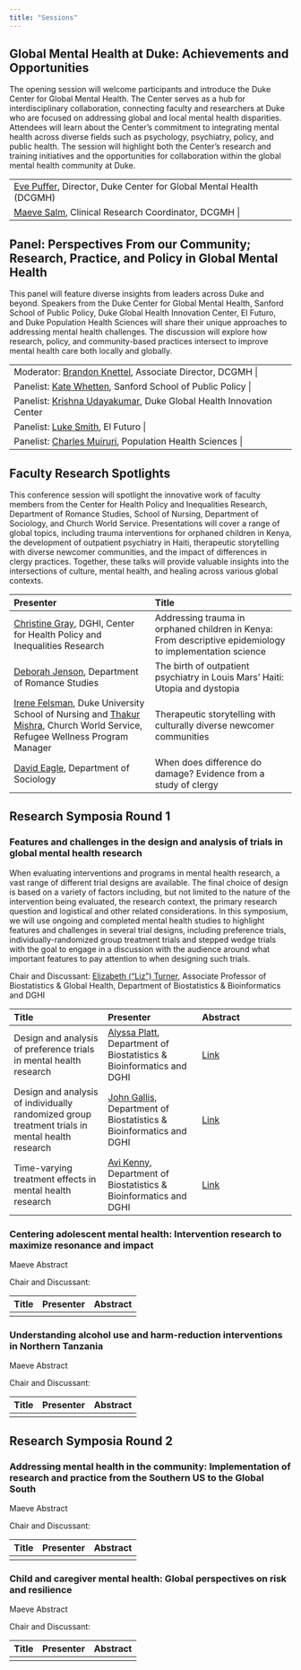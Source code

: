 ```yaml
---
title: "Sessions"
---
```


## Global Mental Health at Duke: Achievements and Opportunities

The opening session will welcome participants and introduce the Duke Center for Global Mental Health. The Center serves as a hub for interdisciplinary collaboration, connecting faculty and researchers at Duke who are focused on addressing global and local mental health disparities. Attendees will learn about the Center’s commitment to integrating mental health across diverse fields such as psychology, psychiatry, policy, and public health. The session will highlight both the Center’s research and training initiatives and the opportunities for collaboration within the global mental health community at Duke.

+:----------+
| [Eve Puffer](https://sites.globalhealth.duke.edu/evepuffer/), Director, Duke Center for Global Mental Health (DCGMH) |
+------+
| [Maeve Salm](https://globalhealth.duke.edu/people/salm-maeve), Clinical Research Coordinator, DCGMH |
+------+

## Panel: Perspectives From our Community; Research, Practice, and Policy in Global Mental Health

This panel will feature diverse insights from leaders across Duke and beyond. Speakers from the Duke Center for Global Mental Health, Sanford School of Public Policy, Duke Global Health Innovation Center, El Futuro, and Duke Population Health Sciences will share their unique approaches to addressing mental health challenges. The discussion will explore how research, policy, and community-based practices intersect to improve mental health care both locally and globally. 

+:----------+
| Moderator: [Brandon Knettel](https://globalhealth.duke.edu/people/knettel-brandon), Associate Director, DCGMH |
+------+
| Panelist: [Kate Whetten](https://globalhealth.duke.edu/people/whetten-kathryn), Sanford School of Public Policy |
+------+
| Panelist: [Krishna Udayakumar](https://dukeghic.org/people/krishna-udayakumar/), Duke Global Health Innovation Center |
+------+
| Panelist: [Luke Smith](https://elfuturo-nc.org/people/david-lucas-luke-smith/), El Futuro |
+------+
| Panelist: [Charles Muiruri](https://globalhealth.duke.edu/people/muiruri-charles), Population Health Sciences |
+------+

## Faculty Research Spotlights

This conference session will spotlight the innovative work of faculty members from the Center for Health Policy and Inequalities Research, Department of Romance Studies, School of Nursing, Department of Sociology, and Church World Service. Presentations will cover a range of global topics, including trauma interventions for orphaned children in Kenya, the development of outpatient psychiatry in Haiti, therapeutic storytelling with diverse newcomer communities, and the impact of differences in clergy practices. Together, these talks will provide valuable insights into the intersections of culture, mental health, and healing across various global contexts.

| Presenter | Title |
|:--   |:--      |
| [Christine Gray](https://globalhealth.duke.edu/people/gray-christine), DGHI, Center for Health Policy and Inequalities Research | Addressing trauma in orphaned children in Kenya: From descriptive epidemiology to implementation science | 
| [Deborah Jenson](https://sites.fhi.duke.edu/healthhumanitieslab/team/deborah-jenson/), Department of Romance Studies | The birth of outpatient psychiatry in Louis Mars’ Haiti: Utopia and dystopia |
| [Irene Felsman](https://globalhealth.duke.edu/people/felsman-irene), Duke University School of Nursing and [Thakur Mishra](https://cwsglobal.org/), Church World Service, Refugee Wellness Program Manager | Therapeutic storytelling with culturally diverse newcomer communities |
| [David Eagle](https://globalhealth.duke.edu/people/eagle-david), Department of Sociology | When does difference do damage? Evidence from a study of clergy |

## Research Symposia Round 1

### Features and challenges in the design and analysis of trials in global mental health research

When evaluating interventions and programs in mental health research, a vast range of different trial designs are available. The final choice of design is based on a variety of factors including, but not limited to the nature of the intervention being evaluated, the research context, the primary research question and logistical and other related considerations. In this symposium, we will use ongoing and completed mental health studies to highlight features and challenges in several trial designs, including preference trials, individually-randomized group treatment trials and stepped wedge trials with the goal to engage in a discussion with the audience around what important features to pay attention to when designing such trials.

Chair and Discussant: [Elizabeth ("Liz") Turner](https://globalhealth.duke.edu/people/turner-elizabeth), Associate Professor of Biostatistics & Global Health, Department of Biostatistics & Bioinformatics and DGHI

| Title | Presenter | Abstract |
|:--   |:--      |:--       |
| Design and analysis of preference trials in mental health research | [Alyssa Platt](https://globalhealth.duke.edu/people/platt-alyssa), Department of Biostatistics & Bioinformatics and DGHI | [Link](abstracts.html#design-and-analysis-of-preference-trials-in-mental-health-research) |
| Design and analysis of individually randomized group treatment trials in mental health research | [John Gallis](https://globalhealth.duke.edu/people/gallis-john), Department of Biostatistics & Bioinformatics and DGHI | [Link](abstracts.html#design-and-analysis-of-individually-randomized-group-treatment-trials-in-mental-health-research) |
| Time-varying treatment effects in mental health research | [Avi Kenny](https://globalhealth.duke.edu/people/kenny-avi), Department of Biostatistics & Bioinformatics and DGHI | [Link](abstracts.html#time-varying-treatment-effects-in-mental-health-research) |

### Centering adolescent mental health: Intervention research to maximize resonance and impact

Maeve Abstract

Chair and Discussant:

| Title | Presenter | Abstract |
|:--   |:--      |:--       |
| | | 

### Understanding alcohol use and harm-reduction interventions in Northern Tanzania

Maeve Abstract

Chair and Discussant:

| Title | Presenter | Abstract |
|:--   |:--      |:--       |
| | |

## Research Symposia Round 2

### Addressing mental health in the community: Implementation of research and practice from the Southern US to the Global South

Maeve Abstract

Chair and Discussant:

| Title | Presenter | Abstract |
|:--   |:--      |:--       |
| | |

### Child and caregiver mental health: Global perspectives on risk and resilience

Maeve Abstract

Chair and Discussant:

| Title | Presenter | Abstract |
|:--   |:--      |:--       |
| | |

